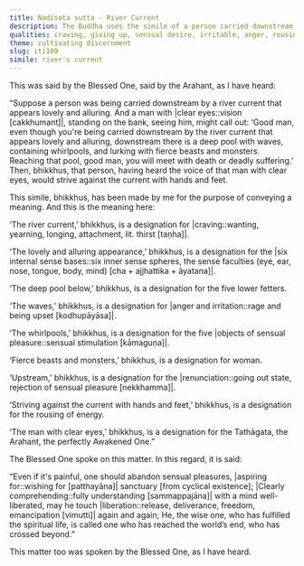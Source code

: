 ```yaml
---
title: Nadīsota sutta - River Current
description: The Buddha uses the simile of a person carried downstream by a lovely and alluring river current to illustrate the painful results of craving and indulgence in the internal sense bases.
qualities: craving, giving up, sensual desire, irritable, anger, rousing of energy
theme: cultivating discernment
slug: iti109
simile: river's current
---
```


This was said by the Blessed One, said by the Arahant, as I have heard:

“Suppose a person was being carried downstream by a river current that appears lovely and alluring. And a man with |clear eyes::vision [cakkhumant]|, standing on the bank, seeing him, might call out: ‘Good man, even though you're being carried downstream by the river current that appears lovely and alluring, downstream there is a deep pool with waves, containing whirlpools, and lurking with fierce beasts and monsters. Reaching that pool, good man, you will meet with death or deadly suffering.’ Then, bhikkhus, that person, having heard the voice of that man with clear eyes, would strive against the current with hands and feet.

This simile, bhikkhus, has been made by me for the purpose of conveying a meaning. And this is the meaning here:

‘The river current,’ bhikkhus, is a designation for |craving::wanting, yearning, longing, attachment, lit. thirst [taṇha]|.

‘The lovely and alluring appearance,’ bhikkhus, is a designation for the |six internal sense bases::six inner sense spheres, the sense faculties (eye, ear, nose, tongue, body, mind) [cha + ajjhattika + āyatana]|.

‘The deep pool below,’ bhikkhus, is a designation for the five lower fetters.

‘The waves,’ bhikkhus, is a designation for |anger and irritation::rage and being upset [kodhupāyāsa]|.

‘The whirlpools,’ bhikkhus, is a designation for the five |objects of sensual pleasure::sensual stimulation [kāmaguṇa]|.

‘Fierce beasts and monsters,’ bhikkhus, is a designation for woman.

‘Upstream,’ bhikkhus, is a designation for the |renunciation::going out state, rejection of sensual pleasure [nekkhamma]|.

‘Striving against the current with hands and feet,’ bhikkhus, is a designation for the rousing of energy.

‘The man with clear eyes,’ bhikkhus, is a designation for the Tathāgata, the Arahant, the perfectly Awakened One.”

The Blessed One spoke on this matter. In this regard, it is said:

“Even if it's painful, one should abandon sensual pleasures,
|aspiring for::wishing for [patthayāna]| sanctuary [from cyclical existence];
|Clearly comprehending::fully understanding [sammappajāna]| with a mind well-liberated,
may he touch |liberation::release, deliverance, freedom, emancipation [vimutti]| again and again;
He, the wise one, who has fulfilled the spiritual life,
is called one who has reached the world’s end, who has crossed beyond.”

This matter too was spoken by the Blessed One, as I have heard.